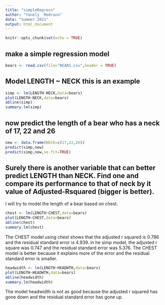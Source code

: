 ```yaml
---
title: "simpleRegress"
author: "Yanely  Medrano"
date: "Summer 2021"
output: html_document
---
```


```r
knitr::opts_chunk$set(echo = TRUE)
```

## make a simple regression model

```r
bears <- read.csv(file="BEARS.csv",header = TRUE)
```

## Model LENGTH ~ NECK  this is an example  

```r
simp <- lm(LENGTH~NECK,data=bears)
plot(LENGTH~NECK,data=bears)
abline(simp)
summary.lm(simp)
```

## now predict the length of a bear who has a neck of 17, 22 and 26


```r
new <- data.frame(NECK=c(17,22,26))
predict(simp,new)
predict(simp,new,se.fit=TRUE)
```
## Surely there is another variable that can better predict LENGTH than NECK. Find one and compare its performance to that of neck by it value of Adjusted-Rsquared (bigger is better).

I will try to model the length of a bear based on chest.

```r
chest <- lm(LENGTH~CHEST,data=bears)
plot(LENGTH~CHEST,data=bears)
abline(chest)
summary.lm(chest)
```

The CHEST model using chest shows that the adjusted r squared is 0.786 and the residual standard error is 4.939. in he simp model, the adjusted r square was 0.747 and the residual standard error was 5.376. The CHEST model is better because it explains more of the error and the residual standard error is smaller.  

```r
headwidth <- lm(LENGTH~HEADWTH,data=bears)
plot(LENGTH~HEADWTH,data=bears)
abline(headwidth)
summary.lm(headwidth)
```

The model headwidth is not as good because the adjusted r squared has gone down and the residual standard error has gone up.  



